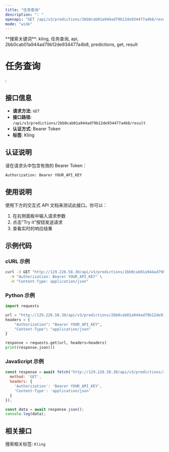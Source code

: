 ```yaml
---
title: "任务查询"
description: ": "
openapi: "GET /api/v3/predictions/2bb0cab01a944ad79b12de934477a4b8/result"
mode: "wide"
---
```


<Info>
**搜索关键词**: kling, 任务查询, api, 2bb0cab01a944ad79b12de934477a4b8, predictions, get, result
</Info>

# 任务查询

: 

## 接口信息

- **请求方法**: `GET`
- **接口路径**: `/api/v3/predictions/2bb0cab01a944ad79b12de934477a4b8/result`
- **认证方式**: Bearer Token
- **标签**: Kling

## 认证说明

请在请求头中包含有效的 Bearer Token：

```bash
Authorization: Bearer YOUR_API_KEY
```

## 使用说明

使用下方的交互式 API 文档来测试此接口。你可以：

1. 在右侧面板中输入请求参数
2. 点击"Try it"按钮发送请求
3. 查看实时的响应结果

## 示例代码

### cURL 示例

```bash
curl -X GET "http://129.226.58.30/api/v3/predictions/2bb0cab01a944ad79b12de934477a4b8/result" \
  -H "Authorization: Bearer YOUR_API_KEY" \
  -H "Content-Type: application/json"
```

### Python 示例

```python
import requests

url = "http://129.226.58.30/api/v3/predictions/2bb0cab01a944ad79b12de934477a4b8/result"
headers = {
    "Authorization": "Bearer YOUR_API_KEY",
    "Content-Type": "application/json"
}

response = requests.get(url, headers=headers)
print(response.json())
```

### JavaScript 示例

```javascript
const response = await fetch('http://129.226.58.30/api/v3/predictions/2bb0cab01a944ad79b12de934477a4b8/result', {
  method: 'GET',
  headers: {
    'Authorization': 'Bearer YOUR_API_KEY',
    'Content-Type': 'application/json'
  }
});

const data = await response.json();
console.log(data);
```

## 相关接口

搜索相关标签: `Kling`

